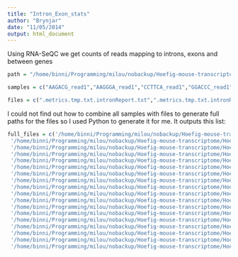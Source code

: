 ```yaml
---
title: "Intron_Exon_stats"
author: "Brynjar"
date: "11/05/2014"
output: html_document
---
```

Using RNA-SeQC we get counts of reads mapping to introns, exons and between genes

```r
path = "/home/binni/Programming/milou/nobackup/Hoefig-mouse-transcriptome/Hoefig_demultiplex/pipeline_snakemake/cutadapt/tophat/rnaseqc"

samples = c("AAGACG_read1","AAGGGA_read1","CCTTCA_read1","GGACCC_read1","TGTTGC_read1","TTCAGC_read1")

files = c(".metrics.tmp.txt.intronReport.txt",".metrics.tmp.txt.intronReport.txt_exonOnly.txt",".metrics.tmp.txt.intronReport.txt_intronOnly.txt")
```
I could not find out how to combine all samples with files to generate full paths for the files so I used Python to generate it for me. It outputs this list:
```r
full_files = c('/home/binni/Programming/milou/nobackup/Hoefig-mouse-transcriptome/Hoefig_demultiplex/pipeline_snakemake/cutadapt/tophat/rnaseqc/AAGACG_read1/AAGACG_read1.metrics.tmp.txt.intronReport.txt',
 '/home/binni/Programming/milou/nobackup/Hoefig-mouse-transcriptome/Hoefig_demultiplex/pipeline_snakemake/cutadapt/tophat/rnaseqc/AAGACG_read1/AAGACG_read1.metrics.tmp.txt.intronReport.txt_exonOnly.txt',
 '/home/binni/Programming/milou/nobackup/Hoefig-mouse-transcriptome/Hoefig_demultiplex/pipeline_snakemake/cutadapt/tophat/rnaseqc/AAGACG_read1/AAGACG_read1.metrics.tmp.txt.intronReport.txt_intronOnly.txt',
 '/home/binni/Programming/milou/nobackup/Hoefig-mouse-transcriptome/Hoefig_demultiplex/pipeline_snakemake/cutadapt/tophat/rnaseqc/AAGGGA_read1/AAGGGA_read1.metrics.tmp.txt.intronReport.txt',
 '/home/binni/Programming/milou/nobackup/Hoefig-mouse-transcriptome/Hoefig_demultiplex/pipeline_snakemake/cutadapt/tophat/rnaseqc/AAGGGA_read1/AAGGGA_read1.metrics.tmp.txt.intronReport.txt_exonOnly.txt',
 '/home/binni/Programming/milou/nobackup/Hoefig-mouse-transcriptome/Hoefig_demultiplex/pipeline_snakemake/cutadapt/tophat/rnaseqc/AAGGGA_read1/AAGGGA_read1.metrics.tmp.txt.intronReport.txt_intronOnly.txt',
 '/home/binni/Programming/milou/nobackup/Hoefig-mouse-transcriptome/Hoefig_demultiplex/pipeline_snakemake/cutadapt/tophat/rnaseqc/CCTTCA_read1/CCTTCA_read1.metrics.tmp.txt.intronReport.txt',
 '/home/binni/Programming/milou/nobackup/Hoefig-mouse-transcriptome/Hoefig_demultiplex/pipeline_snakemake/cutadapt/tophat/rnaseqc/CCTTCA_read1/CCTTCA_read1.metrics.tmp.txt.intronReport.txt_exonOnly.txt',
 '/home/binni/Programming/milou/nobackup/Hoefig-mouse-transcriptome/Hoefig_demultiplex/pipeline_snakemake/cutadapt/tophat/rnaseqc/CCTTCA_read1/CCTTCA_read1.metrics.tmp.txt.intronReport.txt_intronOnly.txt',
 '/home/binni/Programming/milou/nobackup/Hoefig-mouse-transcriptome/Hoefig_demultiplex/pipeline_snakemake/cutadapt/tophat/rnaseqc/GGACCC_read1/GGACCC_read1.metrics.tmp.txt.intronReport.txt',
 '/home/binni/Programming/milou/nobackup/Hoefig-mouse-transcriptome/Hoefig_demultiplex/pipeline_snakemake/cutadapt/tophat/rnaseqc/GGACCC_read1/GGACCC_read1.metrics.tmp.txt.intronReport.txt_exonOnly.txt',
 '/home/binni/Programming/milou/nobackup/Hoefig-mouse-transcriptome/Hoefig_demultiplex/pipeline_snakemake/cutadapt/tophat/rnaseqc/GGACCC_read1/GGACCC_read1.metrics.tmp.txt.intronReport.txt_intronOnly.txt',
 '/home/binni/Programming/milou/nobackup/Hoefig-mouse-transcriptome/Hoefig_demultiplex/pipeline_snakemake/cutadapt/tophat/rnaseqc/TGTTGC_read1/TGTTGC_read1.metrics.tmp.txt.intronReport.txt',
 '/home/binni/Programming/milou/nobackup/Hoefig-mouse-transcriptome/Hoefig_demultiplex/pipeline_snakemake/cutadapt/tophat/rnaseqc/TGTTGC_read1/TGTTGC_read1.metrics.tmp.txt.intronReport.txt_exonOnly.txt',
 '/home/binni/Programming/milou/nobackup/Hoefig-mouse-transcriptome/Hoefig_demultiplex/pipeline_snakemake/cutadapt/tophat/rnaseqc/TGTTGC_read1/TGTTGC_read1.metrics.tmp.txt.intronReport.txt_intronOnly.txt',
 '/home/binni/Programming/milou/nobackup/Hoefig-mouse-transcriptome/Hoefig_demultiplex/pipeline_snakemake/cutadapt/tophat/rnaseqc/TTCAGC_read1/TTCAGC_read1.metrics.tmp.txt.intronReport.txt',
 '/home/binni/Programming/milou/nobackup/Hoefig-mouse-transcriptome/Hoefig_demultiplex/pipeline_snakemake/cutadapt/tophat/rnaseqc/TTCAGC_read1/TTCAGC_read1.metrics.tmp.txt.intronReport.txt_exonOnly.txt',
 '/home/binni/Programming/milou/nobackup/Hoefig-mouse-transcriptome/Hoefig_demultiplex/pipeline_snakemake/cutadapt/tophat/rnaseqc/TTCAGC_read1/TTCAGC_read1.metrics.tmp.txt.intronReport.txt_intronOnly.txt')
```

